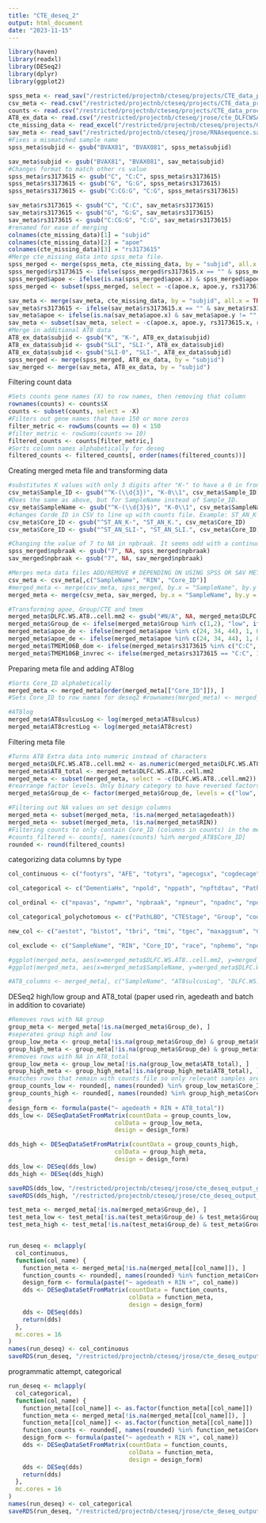 ```yaml
---
title: "CTE_deseq_2"
output: html_document
date: "2023-11-15"
---
```


```r
library(haven)
library(readxl)
library(DESeq2)
library(dplyr)
library(ggplot2)
```

```r
spss_meta <- read_sav("/restricted/projectnb/cteseq/projects/CTE_data_processing/09.28.2023_dataset/CTE RNAseq phenotype data.sav")
csv_meta <- read.csv("/restricted/projectnb/cteseq/projects/CTE_data_processing/all_meta.csv")
counts <- read.csv("/restricted/projectnb/cteseq/projects/CTE_data_processing/all_counts.csv")
AT8_ex_data <- read.csv("/restricted/projectnb/cteseq/jrose/cte_DLFCWSAT8.csv")[ ,2:3]
cte_missing_data <- read_excel("/restricted/projectnb/cteseq/projects/CTE_data_processing/09.28.2023_dataset/CTE CASES FOR MISSING APOE AND TMEM.xlsx")
sav_meta <- read_sav("/restricted/projectnb/cteseq/jrose/RNAsequence.sav")
#Fixes a mismatched sample name
spss_meta$subjid <- gsub("BVAX81", "BVAX081", spss_meta$subjid)

sav_meta$subjid <- gsub("BVAX81", "BVAX081", sav_meta$subjid)
#Changes format to match other rs value
spss_meta$rs3173615 <- gsub("C", "C:C", spss_meta$rs3173615)
spss_meta$rs3173615 <- gsub("G", "G:G", spss_meta$rs3173615)
spss_meta$rs3173615 <- gsub("C:CG:G", "C:G", spss_meta$rs3173615)

sav_meta$rs3173615 <- gsub("C", "C:C", sav_meta$rs3173615)
sav_meta$rs3173615 <- gsub("G", "G:G", sav_meta$rs3173615)
sav_meta$rs3173615 <- gsub("C:CG:G", "C:G", sav_meta$rs3173615)
#renamed for ease of merging
colnames(cte_missing_data)[1] = "subjid"
colnames(cte_missing_data)[2] = "apoe"
colnames(cte_missing_data)[3] = "rs3173615"
#Merge cte_missing_data into spss_meta file.
spss_merged <- merge(spss_meta, cte_missing_data, by = "subjid", all.x = TRUE)
spss_merged$rs3173615 <- ifelse(spss_merged$rs3173615.x == "" & spss_merged$rs3173615.y != "", spss_merged$rs3173615.y, spss_merged$rs3173615.x)
spss_merged$apoe <- ifelse(is.na(spss_merged$apoe.x) & spss_merged$apoe.y != "", spss_merged$apoe.y, spss_merged$apoe.x)
spss_merged <- subset(spss_merged, select = -c(apoe.x, apoe.y, rs3173615.x, rs3173615.y))

sav_meta <- merge(sav_meta, cte_missing_data, by = "subjid", all.x = TRUE)
sav_meta$rs3173615 <- ifelse(sav_meta$rs3173615.x == "" & sav_meta$rs3173615.y != "", sav_meta$rs3173615.y, sav_meta$rs3173615.x)
sav_meta$apoe <- ifelse(is.na(sav_meta$apoe.x) & sav_meta$apoe.y != "", sav_meta$apoe.y, sav_meta$apoe.x)
sav_meta <- subset(sav_meta, select = -c(apoe.x, apoe.y, rs3173615.x, rs3173615.y))
#Merge in additional AT8 data
AT8_ex_data$subjid <- gsub("K", "K-", AT8_ex_data$subjid)
AT8_ex_data$subjid <- gsub("SLI", "SLI-", AT8_ex_data$subjid)
AT8_ex_data$subjid <- gsub("SLI-0", "SLI-", AT8_ex_data$subjid)
spss_merged <- merge(spss_merged, AT8_ex_data, by = "subjid")
sav_merged <- merge(sav_meta, AT8_ex_data, by = "subjid")
```
Filtering count data
```r
#Sets counts gene names (X) to row names, then removing that column
rownames(counts) <- counts$X
counts <- subset(counts, select = -X)
#Filters out gene names that have 150 or more zeros
filter_metric <- rowSums(counts == 0) < 150
#filter_metric <- rowSums(counts >= 10)
filtered_counts <- counts[filter_metric,]
#Sorts column names alphabetically for deseq
filtered_counts <- filtered_counts[, order(names(filtered_counts))]
```
Creating merged meta file and transforming data
```r
#substitutes K values with only 3 digits after "K-" to have a 0 in front of them
csv_meta$Sample_ID <- gsub("^K-(\\d{3})", "K-0\\1", csv_meta$Sample_ID)
#Does the same as above, but for SampleName instead of Sample_ID.
csv_meta$SampleName <- gsub("^K-(\\d{3}$)", "K-0\\1", csv_meta$SampleName)
#changes Corde_ID in CSV to line up with counts file. Example: ST_AN_K-688 to ST_AN_K.688
csv_meta$Core_ID <- gsub("^ST_AN_K-", "ST_AN_K.", csv_meta$Core_ID)
csv_meta$Core_ID <- gsub("^ST_AN_SLI-", "ST_AN_SLI.", csv_meta$Core_ID)

#Changing the value of 7 to NA in npbraak. It seems odd with a continuous model and only has one person
spss_merged$npbraak <- gsub("7", NA, spss_merged$npbraak)
sav_merged$npbraak <- gsub("7", NA, sav_merged$npbraak)

#Merges meta data files ADD/REMOVE # DEPENDING ON USING SPSS OR SAV META
csv_meta <- csv_meta[,c("SampleName", "RIN", "Core_ID")]
#merged_meta <- merge(csv_meta, spss_merged, by.x = "SampleName", by.y = "subjid")
merged_meta <- merge(csv_meta, sav_merged, by.x = "SampleName", by.y = "subjid")

#Transforming apoe, Group/CTE and tmem
merged_meta$DLFC.WS.AT8..cell.mm2 <- gsub("#N/A", NA, merged_meta$DLFC.WS.AT8..cell.mm2)
merged_meta$Group_de <- ifelse(merged_meta$Group %in% c(1,2), "low", ifelse(merged_meta$Group == 3, "high", NA))
merged_meta$apoe_de <- ifelse(merged_meta$apoe %in% c(24, 34, 44), 1, 0)
merged_meta$apoe_de <- ifelse(merged_meta$apoe %in% c(24, 34, 44), 1, 0)
merged_meta$TMEM106B_dom <- ifelse(merged_meta$rs3173615 %in% c("C:C", "C:G"), 1, ifelse(merged_meta$rs3173615 == "G:G", 0, NA))
merged_meta$TMEM106B_invrec <- ifelse(merged_meta$rs3173615 == "C:C", 1, ifelse(merged_meta$rs3173615 %in% c("G:G", "C:G"), 0, NA))

```
Preparing meta file and adding AT8log
```r
#Sorts Core_ID alphabetically
merged_meta <- merged_meta[order(merged_meta[["Core_ID"]]), ]
#Sets Core_ID to row names for deseq2 #rownames(merged_meta) <- merged_meta$Core_ID

#AT8log
merged_meta$AT8sulcusLog <- log(merged_meta$AT8sulcus)
merged_meta$AT8crestLog <- log(merged_meta$AT8crest)
```
Filtering meta file
```r
#Turns AT8 Extra data into numeric instead of characters
merged_meta$DLFC.WS.AT8..cell.mm2 <- as.numeric(merged_meta$DLFC.WS.AT8..cell.mm2)
merged_meta$AT8_total <- merged_meta$DLFC.WS.AT8..cell.mm2
merged_meta <- subset(merged_meta, select = -c(DLFC.WS.AT8..cell.mm2))
#rearrange factor levels. Only binary category to have reversed factors by default. Others are fine
merged_meta$Group_de <- factor(merged_meta$Group_de, levels = c("low", "high"))

#Filtering out NA values on set design columns
merged_meta <- subset(merged_meta, !is.na(merged_meta$agedeath))
merged_meta <- subset(merged_meta, !is.na(merged_meta$RIN))
#Filtering counts to only contain Core_ID (columns in counts) in the merged_AT8 df
#counts_filtered <- counts[, names(counts) %in% merged_AT8$Core_ID]
rounded <- round(filtered_counts)
```


categorizing data columns by type
```r
col_continuous <- c("footyrs", "AFE", "totyrs", "agecogsx", "cogdecage", "mincogage", "disdur", "AT8sulcusLog", "AT8_total", "AT8crestLog", "aestot", "bistot", "tbri", "tmi", "tgec", "maxaggsum", "CDStot", "chii_f", "chii_r", "chii_g", "faqtot", "GDStot")

col_categorical <- c("DementiaHx", "npold", "nppath", "npftdtau", "PathAD", "PathFTD", "CTE", "suicide", "Group_de", "apoe_de", "TMEM106B_dom", "TMEM106B_invrec", "ParknismHx", "nptdpb", "nptdpc", "nptdpe", "csparCTE", "sleepact")

col_ordinal <- c("npavas", "npwmr", "npbraak", "npneur", "npadnc", "npdiff", "npamy", "nparter")

col_categorical_polychotomous <- c("PathLBD", "CTEStage", "Group", "cod", "nplbod", "nphipscl")

new_col <- c("aestot", "bistot", "tbri", "tmi", "tgec", "maxaggsum", "CDStot", "chii_f", "chii_r", "chii_g", "ParknismHx", "faqtot", "GDStot", "nphipscl", "nptdpb", "nptdpc", "nptdpe", "csparCTE", "sleepcb", "sleepact")

col_exclude <- c("SampleName", "RIN", "Core_ID", "race", "nphemo", "npold1", "npold2", "npold3", "npold4", "npoldd1", "npoldd2", "npoldd3", "npoldd4", "nppath6", "nppick", "npftdt2", "npcort", "npprog", "npftdt5", "npftdt8", "npftdt9", "npftdt10", "npftdtdp", "micdorfront", "micinfpar", "micalc", "locratio", "subratio", "CA1ratio", "CA23ratio", "CA4ratio", "sport", "rs1990622", "rs3173615", "apoe", "PathPrion", "npoftd", "micsuptemp", "PathMND", "AT8sulcus", "AT8crest")

#ggplot(merged_meta, aes(x=merged_meta$DLFC.WS.AT8..cell.mm2, y=merged_meta$AT8crestLog)) + geom_point() +geom_smooth()
#ggplot(merged_meta, aes(x=merged_meta$SampleName, y=merged_meta$DLFC.WS.AT8..cell.mm2)) + geom_point()

#AT8_columns <- merged_meta[, c("SampleName", "AT8sulcusLog", "DLFC.WS.AT8..cell.mm2")]
```
DESeq2 high/low group and AT8_total (paper used rin, agedeath and batch in addition to covariate)

```r
#Removes rows with NA group
group_meta <- merged_meta[!is.na(merged_meta$Group_de), ]
#seperates group high and low
group_low_meta <- group_meta[!is.na(group_meta$Group_de) & group_meta$Group_de == "low", ]
group_high_meta <- group_meta[!is.na(group_meta$Group_de) & group_meta$Group_de == "high", ]
#removes rows with NA in AT8_total
group_low_meta <- group_low_meta[!is.na(group_low_meta$AT8_total), ]
group_high_meta <- group_high_meta[!is.na(group_high_meta$AT8_total), ]
#matches rows that remain with counts file so only relevant samples are present
group_counts_low <- rounded[, names(rounded) %in% group_low_meta$Core_ID]
group_counts_high <- rounded[, names(rounded) %in% group_high_meta$Core_ID]
#
design_form <- formula(paste("~ agedeath + RIN + AT8_total"))
dds_low <- DESeqDataSetFromMatrix(countData = group_counts_low,
                              colData = group_low_meta,
                              design = design_form)

dds_high <- DESeqDataSetFromMatrix(countData = group_counts_high,
                              colData = group_high_meta,
                              design = design_form)
dds_low <- DESeq(dds_low)
dds_high <- DESeq(dds_high)

saveRDS(dds_low, "/restricted/projectnb/cteseq/jrose/cte_deseq_output_group_AT8total_low.rds")
saveRDS(dds_high, "/restricted/projectnb/cteseq/jrose/cte_deseq_output_group_AT8total_high.rds")
```

```r
test_meta <- merged_meta[!is.na(merged_meta$Group_de), ]
test_meta_low <- test_meta[!is.na(test_meta$Group_de) & test_meta$Group_de == "low", ]
test_meta_high <- test_meta[!is.na(test_meta$Group_de) & test_meta$Group_de == "high", ]


run_deseq <- mclapply(
  col_continuous,
  function(col_name) {
    function_meta <- merged_meta[!is.na(merged_meta[[col_name]]), ]
    function_counts <- rounded[, names(rounded) %in% function_meta$Core_ID]
    design_form <- formula(paste("~ agedeath + RIN +", col_name))
    dds <- DESeqDataSetFromMatrix(countData = function_counts,
                                  colData = function_meta,
                                  design = design_form)
    dds <- DESeq(dds)
    return(dds)
  },
  mc.cores = 16
)
names(run_deseq) <- col_continuous
saveRDS(run_deseq, "/restricted/projectnb/cteseq/jrose/cte_deseq_output_cont.rds")
```
programmatic attempt, categorical
```r

run_deseq <- mclapply(
  col_categorical,
  function(col_name) {
    function_meta[[col_name]] <- as.factor(function_meta[[col_name]])
    function_meta <- merged_meta[!is.na(merged_meta[[col_name]]), ]
    function_meta[[col_name]] <- as.factor(function_meta[[col_name]])
    function_counts <- rounded[, names(rounded) %in% function_meta$Core_ID]
    design_form <- formula(paste("~ agedeath + RIN +", col_name))
    dds <- DESeqDataSetFromMatrix(countData = function_counts,
                                  colData = function_meta,
                                  design = design_form)
    dds <- DESeq(dds)
    return(dds)
  },
  mc.cores = 16
)
names(run_deseq) <- col_categorical
saveRDS(run_deseq, "/restricted/projectnb/cteseq/jrose/cte_deseq_output_cat.rds")
```